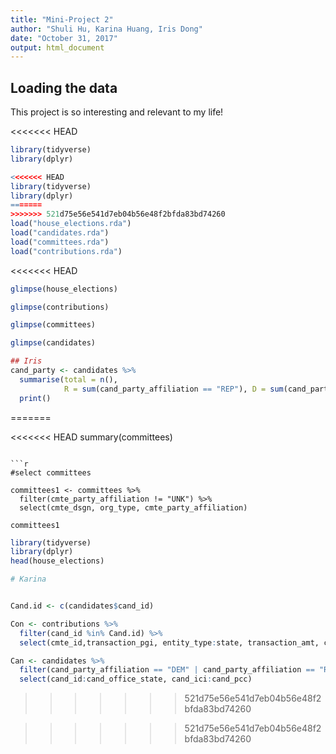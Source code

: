 ```yaml
---
title: "Mini-Project 2"
author: "Shuli Hu, Karina Huang, Iris Dong"
date: "October 31, 2017"
output: html_document
---
```



## Loading the data

This project is so interesting and relevant to my life!

<<<<<<< HEAD
```r
library(tidyverse)
library(dplyr)
```

```r
<<<<<<< HEAD
library(tidyverse)
library(dplyr)
=======
>>>>>>> 521d75e56e541d7eb04b56e48f2bfda83bd74260
load("house_elections.rda")
load("candidates.rda")
load("committees.rda")
load("contributions.rda")
```
<<<<<<< HEAD

```r
glimpse(house_elections)
```
```r
glimpse(contributions)
```
```r
glimpse(committees)
```
```r
glimpse(candidates)
```

```r
## Iris
cand_party <- candidates %>%
  summarise(total = n(),
            R = sum(cand_party_affiliation == "REP"), D = sum(cand_party_affiliation == "DEM")) %>%
  print()
```


=======

<<<<<<< HEAD
summary(committees)
```

```r
#select committees

committees1 <- committees %>%
  filter(cmte_party_affiliation != "UNK") %>%
  select(cmte_dsgn, org_type, cmte_party_affiliation) 
  
committees1
```

```r
library(tidyverse)
library(dplyr)
head(house_elections)
```


```r
# Karina


Cand.id <- c(candidates$cand_id)

Con <- contributions %>%
  filter(cand_id %in% Cand.id) %>%
  select(cmte_id,transaction_pgi, entity_type:state, transaction_amt, cand_id) 

Can <- candidates %>%
  filter(cand_party_affiliation == "DEM" | cand_party_affiliation == "REP") %>%
  select(cand_id:cand_office_state, cand_ici:cand_pcc) 
```










































>>>>>>> 521d75e56e541d7eb04b56e48f2bfda83bd74260









>>>>>>> 521d75e56e541d7eb04b56e48f2bfda83bd74260
